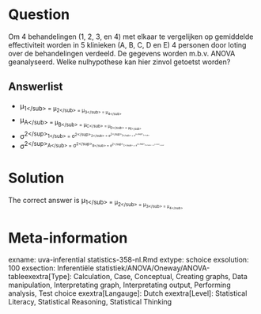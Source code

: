 Question
========

Om 4 behandelingen (1, 2, 3, en 4) met elkaar te vergelijken op gemiddelde effectiviteit worden in 5 klinieken (A, B, C, D en E) 4 personen door loting over de behandelingen verdeeld. De gegevens worden m.b.v. ANOVA geanalyseerd. Welke nulhypothese kan hier zinvol getoetst worden? 

Answerlist
----------
* &mu;<sub>1<\/sub> = &mu;<sub>2<\/sub> = &mu;<sub>3<\/sub> = &mu;<sub>4<\/sub>
* &mu;<sub>A<\/sub> = &mu;<sub>B<\/sub> = &mu;<sub>C<\/sub> = &mu;<sub>D<\/sub> = &mu;<sub>E<\/sub>
* &sigma;<sup>2<\/sup><sub>1<\/sub> = &sigma;<sup>2<\/sup><sub>2<\/sub> = &sigma;<sup>2<\/sup><sub>3<\/sub> = &sigma;<sup>2<\/sup><sub>4<\/sub>
* &sigma;<sup>2<\/sup><sub>A<\/sub> = &sigma;<sup>2<\/sup><sub>B<\/sub> = &sigma;<sup>2<\/sup><sub>C<\/sub> = &sigma;<sup>2<\/sup><sub>D<\/sub> = &sigma;<sup>2<\/sup><sub>E<\/sub>

Solution
========

The correct answer is  &mu;<sub>1<\/sub> = &mu;<sub>2<\/sub> = &mu;<sub>3<\/sub> = &mu;<sub>4<\/sub> 

Meta-information
================
exname: uva-inferential statistics-358-nl.Rmd 
extype: schoice 
exsolution: 100 
exsection: Inferentiële statistiek/ANOVA/Oneway/ANOVA-tableexextra[Type]: Calculation, Case, Conceptual, Creating graphs, Data manipulation, Interpretating graph, Interpretating output, Performing analysis, Test choice 
exextra[Langauge]: Dutch 
exextra[Level]: Statistical Literacy, Statistical Reasoning, Statistical Thinking 
